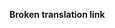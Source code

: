 '''Broken translation link'''{{en/-}}{{en/Bilingual box| Ru
| Страницы, переведённые более, чем на 11%, но менее чем на 99%.<br/>Смотрите '''[[Category/en/Other languages|статистику]]''' всех переводов.
| ''Pages that are being translated to Russian, from 11% to 99% translated.''}}